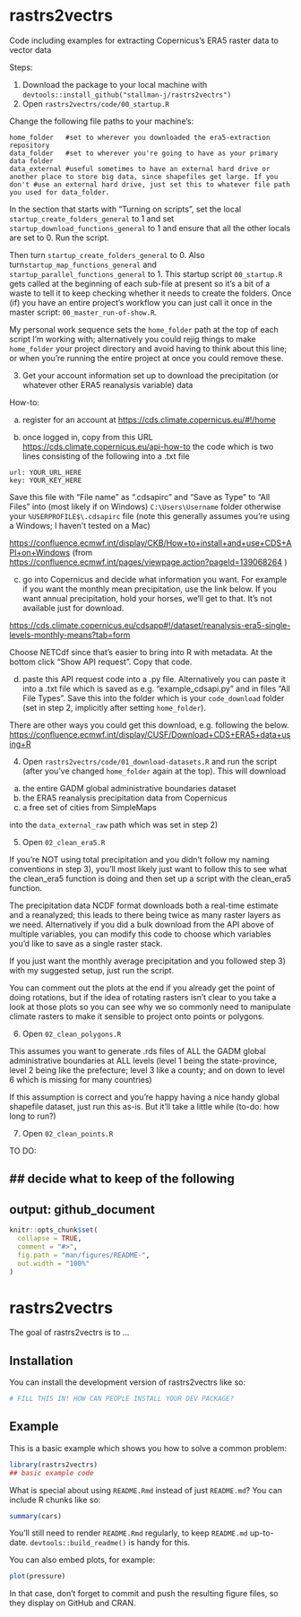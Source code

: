 # rastrs2vectrs

Code including examples for extracting Copernicus's ERA5 raster data to vector data

Steps:

1)  Download the package to your local machine with `devtools::install_github("stallman-j/rastrs2vectrs")` 
2)  Open `rastrs2vectrs/code/00_startup.R`

Change the following file paths to your machine's:

```         
home_folder   #set to wherever you downloaded the era5-extraction repository
data_folder   #set to wherever you're going to have as your primary data folder
data_external #useful sometimes to have an external hard drive or another place to store big data, since shapefiles get large. If you don't #use an external hard drive, just set this to whatever file path you used for data_folder.
```

In the section that starts with "Turning on scripts", set the local `startup_create_folders_general` to 1 and set `startup_download_functions_general` to 1 and ensure that all the other locals are set to 0. Run the script.

Then turn `startup_create_folders_general` to 0. 
Also turn`startup_map_functions_general` and `startup_parallel_functions_general` to 1. This startup script `00_startup.R` gets called at the beginning of each sub-file at present so it's a bit of a waste to tell it to keep checking whether it needs to create the folders. Once (if) you have an entire project's workflow you can just call it once in the master script: `00_master_run-of-show.R`.

My personal work sequence sets the `home_folder` path at the top of each script I'm working with; alternatively you could rejig things to make `home_folder` your project directory and avoid having to think about this line; or when you're running the entire project at once you could remove these.

3)  Get your account information set up to download the precipitation (or whatever other ERA5 reanalysis variable) data

How-to:

a)  register for an account at <https://cds.climate.copernicus.eu/#!/home>

b)  once logged in, copy from this URL <https://cds.climate.copernicus.eu/api-how-to> the code which is two lines consisting of the following into a .txt file

```         
url: YOUR_URL_HERE
key: YOUR_KEY_HERE
```

Save this file with "File name" as ".cdsapirc" and "Save as Type" to "All Files" into (most likely if on Windows) `C:\Users\Username` folder otherwise your `%USERPROFILE$\.cdsapirc` file (note this generally assumes you're using a Windows; I haven't tested on a Mac)

<https://confluence.ecmwf.int/display/CKB/How+to+install+and+use+CDS+API+on+Windows> (from <https://confluence.ecmwf.int/pages/viewpage.action?pageId=139068264> )

c)  go into Copernicus and decide what information you want. For example if you want the monthly mean precipitation, use the link below. If you want annual precipitation, hold your horses, we'll get to that. It's not available just for download.

<https://cds.climate.copernicus.eu/cdsapp#!/dataset/reanalysis-era5-single-levels-monthly-means?tab=form>

Choose NETCdf since that's easier to bring into R with metadata. At the bottom click "Show API request". Copy that code.

d)  paste this API request code into a .py file. Alternatively you can paste it into a .txt file which is saved as e.g. "example_cdsapi.py" and in files "All File Types". Save this into the folder which is your `code_download` folder (set in step 2, implicitly after setting `home_folder`).

There are other ways you could get this download, e.g. following the below. <https://confluence.ecmwf.int/display/CUSF/Download+CDS+ERA5+data+using+R>

4)  Open `rastrs2vectrs/code/01_download-datasets.R` and run the script (after you've changed `home_folder` again at the top). This will download 
a) the entire GADM global administrative boundaries dataset
b) the ERA5 reanalysis precipitation data from Copernicus
c) a free set of cities from SimpleMaps 

into the `data_external_raw` path which was set in step 2)


5) Open `02_clean_era5.R`

If you're NOT using total precipitation and you didn't follow my naming conventions in step 3), you'll most likely just want to follow this to see what the clean_era5 function is doing and then set up a script with the clean_era5 function.

The precipitation data NCDF format downloads both a real-time estimate and a reanalyzed; this leads to there being twice as many raster layers as we need. Alternatively if you did a bulk download from the API above of multiple variables, you can modify this code to choose which variables you'd like to save as a single raster stack.

If you just want the monthly average precipitation and you followed step 3) with my suggested setup, just run the script. 

You can comment out the plots at the end if you already get the point of doing rotations, but if the idea of rotating rasters isn't clear to you take a look at those plots so you can see why we so commonly need to manipulate climate rasters to make it sensible to project onto points or polygons.


6) Open `02_clean_polygons.R`

This assumes you want to generate .rds files of ALL the GADM global administrative boundaries at ALL levels (level 1 being the state-province, level 2 being like the prefecture; level 3 like a county; and on down to level 6 which is missing for many countries)

If this assumption is correct and you're happy having a nice handy global shapefile dataset, just run this as-is. But it'll take a little while (to-do: how long to run?)

7) Open `02_clean_points.R`


TO DO:



## decide what to keep of the following
---
output: github_document
---

<!-- README.md is generated from README.Rmd. Please edit that file -->

```r
knitr::opts_chunk$set(
  collapse = TRUE,
  comment = "#>",
  fig.path = "man/figures/README-",
  out.width = "100%"
)
```

# rastrs2vectrs

<!-- badges: start -->
<!-- badges: end -->

The goal of rastrs2vectrs is to ...

## Installation

You can install the development version of rastrs2vectrs like so:

``` r
# FILL THIS IN! HOW CAN PEOPLE INSTALL YOUR DEV PACKAGE?
```

## Example

This is a basic example which shows you how to solve a common problem:

```r
library(rastrs2vectrs)
## basic example code
```

What is special about using `README.Rmd` instead of just `README.md`? You can include R chunks like so:

```r
summary(cars)
```

You'll still need to render `README.Rmd` regularly, to keep `README.md` up-to-date. `devtools::build_readme()` is handy for this.

You can also embed plots, for example:

```r
plot(pressure)
```

In that case, don't forget to commit and push the resulting figure files, so they display on GitHub and CRAN.
